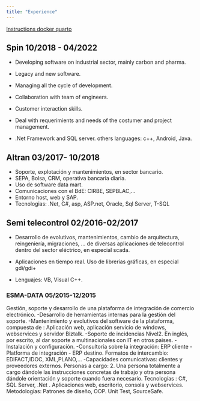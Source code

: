 ```yaml
---
title: "Experience"
---
```



[Instructions docker quarto](https://www.r-bloggers.com/2022/07/how-to-set-up-quarto-with-docker-part-1-static-content/){.external} 


:::{.callout-note  collapse="false" }

## Spin	10/2018 - 04/2022

- Developing software on industrial sector, mainly carbon and pharma.
- Legacy and new software.

- Managing all the cycle of development.

- Collaboration with team of engineers.
- Customer interaction skills.
- Deal with requerimients and needs of the costumer and project management.

- .Net Framework and SQL server. others languages: c++, Android, Java.
:::



:::{.callout-note  collapse="false" }

## Altran	03/2017- 10/2018

- Soporte, explotación y mantenimientos, en sector bancario.
- SEPA, Bolsa, CRM, operativa bancaria diaria.
- Uso de software data mart.
- Comunicaciones con el BdE: CIRBE, SEPBLAC,...
- Entorno host, web y SAP.
- Tecnologias:  .Net, C#, asp, ASP.net, Oracle, Sql Server, T-SQL

:::

:::{.callout-note  collapse="false" }

## Semi telecontrol	02/2016-02/2017

- Desarrollo de evolutivos, mantenimientos, cambio de arquitectura, reingeniería, migraciones, ... de diversas aplicaciones de telecontrol dentro del sector eléctrico, en especial scada.
- Aplicaciones en tiempo real. Uso de librerías gráficas, en especial gdi/gdi+

- Lenguajes: VB, Visual C++.

:::

:::{.callout-note  collapse="false" }


### ESMA-DATA	05/2015-12/2015

Gestión, soporte y desarrollo de una plataforma de integración de comercio electrónico.
-Desarrollo de herramientas internas para la gestión del soporte.
-Mantenimiento y evolutivos del software de la plataforma, compuesta de : Aplicación web, aplicación servicio de windows, webservices y servidor Biztalk.
-Soporte de incidencias Nivel2.
En inglés, por escrito, al dar soporte a multinacionales con IT en otros paises.
-Instalación y configuración.
-Consultoría sobre la integración:
ERP cliente - Platforma de integración - ERP destino.
Formatos de intercambio: EDIFACT,IDOC, XML,PLANO,...
-Capacidades comunicativas: clientes y proveedores externos.
Personas a cargo: 2.
Una persona totalmente a cargo dándole las instrucciones concretas de trabajo y otra persona dándole orientación y soporte cuando fuera necesario.
Tecnologías : C#, SQL Server, .Net . Aplicaciones web, escritorio, consola y webservices.
Metodologías: Patrones de diseño, OOP.
Unit Test, SourceSafe.

:::

:::{.callout-note  collapse="false" }

:::